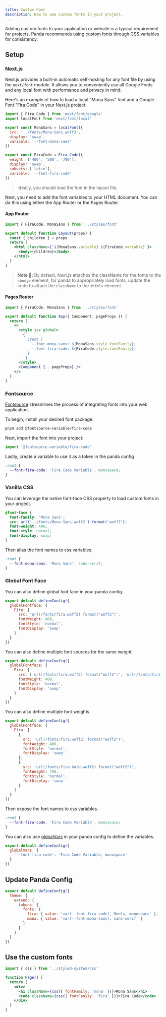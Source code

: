 ```yaml
---
title: Custom Font
description: How to use custom fonts in your project.
---
```


Adding custom fonts to your application or website is a typical requirement for projects. Panda recommends using custom
fonts through CSS variables for consistency.

## Setup

### Next.js

Next.js provides a built-in automatic self-hosting for any font file by using the `next/font` module. It allows you to
conveniently use all Google Fonts and any local font with performance and privacy in mind.

Here's an example of how to load a local "Mona Sans" font and a Google Font "Fira Code" in your Next.js project.

```js filename="styles/font.ts"
import { Fira_Code } from 'next/font/google'
import localFont from 'next/font/local'

export const MonaSans = localFont({
  src: '../fonts/Mona-Sans.woff2',
  display: 'swap',
  variable: '--font-mona-sans'
})

export const FiraCode = Fira_Code({
  weight: ['400', '500', '700'],
  display: 'swap',
  subsets: ['latin'],
  variable: '--font-fira-code'
})
```

> Ideally, you should load the font in the layout file.

Next, you need to add the font variables to your HTML document. You can do this using either the App Router or the Pages
Router.

#### App Router

```jsx filename="app/layout.tsx"
import { FiraCode, MonaSans } from '../styles/font'

export default function Layout(props) {
  const { children } = props
  return (
    <html className={`${MonaSans.variable} ${FiraCode.variable}`}>
      <body>{children}</body>
    </html>
  )
}
```

> **Note 🚨:** By default, Next.js attaches the className for the fonts to the `<body>` element, for panda to
> appropriately load fonts, update the code to attach the `className` to the `<html>` element.

#### Pages Router

```jsx filename="pages/_app.tsx"
import { FiraCode, MonaSans } from '../styles/font'

export default function App({ Component, pageProps }) {
  return (
    <>
      <style jsx global>
        {`
          :root {
            --font-mona-sans: ${MonaSans.style.fontFamily};
            --font-fira-code: ${FiraCode.style.fontFamily};
          }
        `}
      </style>
      <Component {...pageProps} />
    </>
  )
}
```

### Fontsource

[Fontsource](https://fontsource.org/) streamlines the process of integrating fonts into your web application.

To begin, install your desired font package:

```bash
pnpm add @fontsource-variable/fira-code
```

Next, import the font into your project:

```jsx
import '@fontsource-variable/fira-code'
```

Lastly, create a variable to use it as a token in the panda config

```css filename="styles/font.css"
:root {
  --font-fira-code: 'Fira Code Variable', monospace;
}
```

### Vanilla CSS

You can leverage the native font-face CSS property to load custom fonts in your project.

```css
@font-face {
  font-family: 'Mona Sans';
  src: url('../fonts/Mona-Sans.woff2') format('woff2');
  font-weight: 400;
  font-style: normal;
  font-display: swap;
}
```

Then alias the font names to css variables.

```css
:root {
  --font-mona-sans: 'Mona Sans', sans-serif;
}
```

### Global Font Face

You can also define global font face in your panda config.

```js
export default defineConfig({
  globalFontface: {
    Fira: {
      src: 'url(/fonts/fira.woff2) format("woff2")',
      fontWeight: 400,
      fontStyle: 'normal',
      fontDisplay: 'swap'
    }
  }
})
```

You can also define multiple font sources for the same weight.

```js
export default defineConfig({
  globalFontface: {
    Fira: {
      src: ['url(/fonts/fira.woff2) format("woff2")', 'url(/fonts/fira.woff) format("woff")'],
      fontWeight: 400,
      fontStyle: 'normal',
      fontDisplay: 'swap'
    }
  }
})
```

You can also define multiple font weights.

```js
export default defineConfig({
  globalFontface: {
    Fira: [
      {
        src: 'url(/fonts/fira.woff2) format("woff2")',
        fontWeight: 400,
        fontStyle: 'normal',
        fontDisplay: 'swap'
      },
      {
        src: 'url(/fonts/fira-bold.woff2) format("woff2")',
        fontWeight: 700,
        fontStyle: 'normal',
        fontDisplay: 'swap'
      }
    ]
  }
})
```

Then expose the font names to css variables.

```css
:root {
  --font-fira-code: 'Fira Code Variable', monospace;
}
```

You can also use [globalVars](/docs/concepts/writing-styles#global-vars) in your panda config to define the variables.

```js
export default defineConfig({
  globalVars: {
    '--font-fira-code': 'Fira Code Variable, monospace'
  }
})
```

## Update Panda Config

```js
export default defineConfig({
  theme: {
    extend: {
      tokens: {
        fonts: {
          fira: { value: 'var(--font-fira-code), Menlo, monospace' },
          mona: { value: 'var(--font-mona-sans), sans-serif' }
        }
      }
    }
  }
})
```

## Use the custom fonts

```jsx
import { css } from '../styled-system/css'

function Page() {
  return (
    <div>
      <h1 className={css({ fontFamily: 'mona' })}>Mona Sans</h1>
      <code className={css({ fontFamily: 'fira' })}>Fira Code</code>
    </div>
  )
}
```
